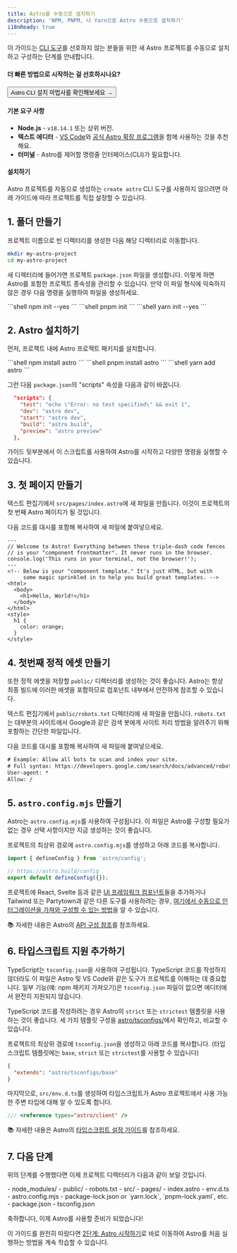 ```yaml
---
title: Astro를 수동으로 설치하기
description: 'NPM, PNPM, 나 Yarn으로 Astro 수동으로 설치하기'
i18nReady: true
---
```



이 가이드는 [CLI 도구](/ko/install/auto/)를 선호하지 않는 분들을 위한 새 Astro 프로젝트를 수동으로 설치하고 구성하는 단계를 안내합니다.

#### 더 빠른 방법으로 시작하는 걸 선호하시나요?

<Button href="/ko/install/auto/">Astro CLI 설치 마법사를 확인해보세요 →</Button>

#### 기본 요구 사항

- **Node.js** - `v18.14.1` 또는 상위 버전.
- **텍스트 에디터** - [VS Code](https://code.visualstudio.com/)와 [공식 Astro 확장 프로그램](https://marketplace.visualstudio.com/items?itemName=astro-build.astro-vscode)을 함께 사용하는 것을 추천해요.
- **터미널** - Astro를 제어할 명령줄 인터페이스(CLI)가 필요합니다.

#### 설치하기

Astro 프로젝트를 자동으로 생성하는 `create astro` CLI 도구를 사용하지 않으려면 아래 가이드에 따라 프로젝트를 직접 설정할 수 있습니다.

## 1. 폴더 만들기

프로젝트 이름으로 빈 디렉터리를 생성한 다음 해당 디렉터리로 이동합니다.

```bash
mkdir my-astro-project
cd my-astro-project
```

새 디렉터리에 들어가면 프로젝트 `package.json` 파일을 생성합니다. 이렇게 하면 Astro를 포함한 프로젝트 종속성을 관리할 수 있습니다. 만약 이 파일 형식에 익숙하지 않은 경우 다음 명령을 실행하여 파일을 생성하세요.

<PackageManagerTabs>
  <Fragment slot="npm">
  ```shell
  npm init --yes
  ```
  </Fragment>
  <Fragment slot="pnpm">
  ```shell
  pnpm init 
  ```
  </Fragment>
  <Fragment slot="yarn">
  ```shell
  yarn init --yes
  ```
  </Fragment>
</PackageManagerTabs>



## 2. Astro 설치하기

먼저, 프로젝트 내에 Astro 프로젝트 패키지를 설치합니다.

<PackageManagerTabs>
  <Fragment slot="npm">
  ```shell
  npm install astro
  ```
  </Fragment>
  <Fragment slot="pnpm">
  ```shell
  pnpm install astro 
  ```
  </Fragment>
  <Fragment slot="yarn">
  ```shell
  yarn add astro
  ```
  </Fragment>
</PackageManagerTabs>

그런 다음 `package.json`의 "scripts" 속성을 다음과 같이 바꿉니다.

```json title="package.json" del={2} ins={3-6}
  "scripts": {
    "test": "echo \"Error: no test specified\" && exit 1",
    "dev": "astro dev",
    "start": "astro dev",
    "build": "astro build",
    "preview": "astro preview"
  },
```

가이드 뒷부분에서 이 스크립트를 사용하여 Astro를 시작하고 다양한 명령을 실행할 수 있습니다.

## 3. 첫 페이지 만들기

텍스트 편집기에서 `src/pages/index.astro`에 새 파일을 만듭니다. 이것이 프로젝트의 첫 번째 Astro 페이지가 될 것입니다.

다음 코드를 대시를 포함해 복사하여 새 파일에 붙여넣으세요.

```astro title="src/pages/index.astro"
---
// Welcome to Astro! Everything between these triple-dash code fences
// is your "component frontmatter". It never runs in the browser.
console.log('This runs in your terminal, not the browser!');
---
<!-- Below is your "component template." It's just HTML, but with
     some magic sprinkled in to help you build great templates. -->
<html>
  <body>
    <h1>Hello, World!</h1>
  </body>
</html>
<style>
  h1 {
    color: orange;
  }
</style>
```

## 4. 첫번째 정적 에셋 만들기

또한 정적 에셋을 저장할 `public/` 디렉터리를 생성하는 것이 좋습니다. Astro는 항상 최종 빌드에 이러한 에셋을 포함하므로 컴포넌트 내부에서 안전하게 참조할 수 있습니다.

텍스트 편집기에서 `public/robots.txt` 디렉터리에 새 파일을 만듭니다. `robots.txt`는 대부분의 사이트에서 Google과 같은 검색 봇에게 사이트 처리 방법을 알려주기 위해 포함하는 간단한 파일입니다.

다음 코드를 대시를 포함해 복사하여 새 파일에 붙여넣으세요.

```diff title="public/robots.txt"
# Example: Allow all bots to scan and index your site.
# Full syntax: https://developers.google.com/search/docs/advanced/robots/create-robots-txt
User-agent: *
Allow: /
```

## 5. `astro.config.mjs` 만들기

Astro는 `astro.config.mjs`를 사용하여 구성됩니다. 이 파일은 Astro를 구성할 필요가 없는 경우 선택 사항이지만 지금 생성하는 것이 좋습니다.

프로젝트의 최상위 경로에 `astro.config.mjs`를 생성하고 아래 코드를 복사합니다.

```js title="astro.config.mjs"
import { defineConfig } from 'astro/config';

// https://astro.build/config
export default defineConfig({});
```

프로젝트에 React, Svelte 등과 같은 [UI 프레임워크 컴포넌트](/ko/core-concepts/framework-components/)들을 추가하거나 Tailwind 또는 Partytown과 같은 다른 도구를 사용하려는 경우, [여기에서 수동으로 인터그레이션을 가져와 구성할 수 있는 방법](/ko/guides/integrations-guide/)을 알 수 있습니다.

📚 자세한 내용은 Astro의 [API 구성 참조](/ko/reference/configuration-reference/)를 참조하세요.

## 6. 타입스크립트 지원 추가하기

TypeScript는 `tsconfig.json`을 사용하여 구성됩니다. TypeScript 코드를 작성하지 않더라도 이 파일은 Astro 및 VS Code와 같은 도구가 프로젝트를 이해하는 데 중요합니다. 일부 기능(예: npm 패키지 가져오기)은 `tsconfig.json` 파일이 없으면 에디터에서 완전히 지원되지 않습니다. 

TypeScript 코드를 작성하려는 경우 Astro의 `strict` 또는 `strictest` 템플릿을 사용하는 것이 좋습니다. 세 가지 템플릿 구성을 [astro/tsconfigs/](https://github.com/withastro/astro/blob/main/packages/astro/tsconfigs/)에서 확인하고, 비교할 수 있습니다.

프로젝트의 최상위 경로에 `tsconfig.json`을 생성하고 아래 코드를 복사합니다. (타입스크립트 템플릿에는 `base`, `strict` 또는 `strictest`를 사용할 수 있습니다)

```json title="tsconfig.json" "base"
{
  "extends": "astro/tsconfigs/base"
}
```

마지막으로, `src/env.d.ts`를 생성하여 타입스크립트가 Astro 프로젝트에서 사용 가능한 주변 타입에 대해 알 수 있도록 합니다.

```ts title="src/env.d.ts"
/// <reference types="astro/client" />
```

📚 자세한 내용은 Astro의 [타입스크립트 설정 가이드](/ko/guides/typescript/#setup)를 참조하세요.

## 7. 다음 단계

위의 단계를 수행했다면 이제 프로젝트 디렉터리가 다음과 같이 보일 것입니다.

<FileTree>
- node_modules/
- public/
  - robots.txt
- src/
  - pages/
    - index.astro
  - env.d.ts
- astro.config.mjs
- package-lock.json or `yarn.lock`, `pnpm-lock.yaml`, etc.
- package.json
- tsconfig.json
</FileTree>

축하합니다, 이제 Astro를 사용할 준비가 되었습니다!

이 가이드를 완전히 따랐다면 [2단계: Astro 시작하기](/ko/install/auto/#2-astro-시작하기-)로 바로 이동하여 Astro를 처음 실행하는 방법을 계속 학습할 수 있습니다.
